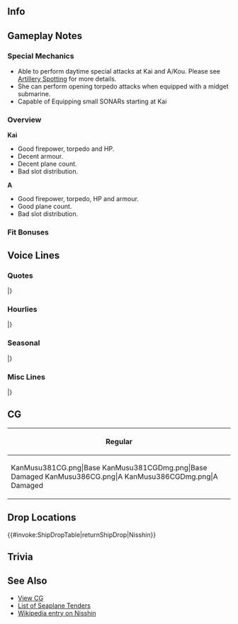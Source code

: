 ==Info==
{{KanmusuInfo|ID=381}}
{{KanmusuInfo|ID=381a}}
{{KanmusuInfo|ID=386}}

==Gameplay Notes==
===Special Mechanics===
* Able to perform daytime special attacks at Kai and A/Kou. Please see [[Combat/Artillery_Spotting|Artillery Spotting]] for more details.
* She can perform opening torpedo attacks when equipped with a midget submarine.
* Capable of Equipping small SONARs starting at Kai

===Overview===
'''Kai'''
* Good firepower, torpedo and HP.
* Decent armour.
* Decent plane count.
* Bad slot distribution.

'''A'''
* Good firepower, torpedo, HP and armour.
* Good plane count.
* Bad slot distribution.

===Fit Bonuses===
{{:{{BASEPAGENAME}}/Equipment Bonuses}}

==Voice Lines==
===Quotes===
{{ShipquoteHeader}}
{{ShipquoteKai
|scenario = Introduction
|origin = われが提督か？　ああ、ええ面構えじゃねぇ。わしゃあ、水上機母艦、日進じゃ。ようけ世話になるけ、覚えんさい。
|translation = You're my admiral? Ahh, you have fearless look. I'm Nisshin, a seaplane tender. I'll be in your care.
|audio = Nisshin-Intro.mp3
}}
{{ShipquoteKai
|scenario = Introduction
|kai = yes
|origin = 提督よぅ、今日もええ面構えじゃねぇ。水上機母艦、日進。今日もわしらと抜錨じゃあ！
|translation = Hey admiral~ you're looking fearless as ever. Nisshin, the seaplane tender, will weigh anchor today as well!
|audio = NisshinKai-Intro.mp3
}}
{{ShipquoteKai
|scenario = Introduction
|kai2 = yes
|origin = 提督よぅ、今日もええ面構えじゃねぇ。じゃけぇ、甲標的母艦、日進。今日も抜錨じゃあ！
|translation = Hey admiral~ you're looking fearless as ever. Nisshin, the midget submarine tender, will weigh anchor today as well!
|audio = NisshinA-Intro.mp3
}}
{{ShipquoteKai
|scenario = Library
|origin = 呉生まれの最新鋭水上機母艦、日進じゃ。日本海軍の整備した水上機母艦、その最終完成形というわけじゃな。強力なディーゼル機関と、足の速さも自慢じゃ！じゃけぇ、ソロモンなどの最前線への強行輸送作戦にも多用されたのぅ。まぁ～ようけ敵の飛行機だ飛んできたけぇ…せっかくの最新の甲標的母艦装備も試してみたかったのぅ。
|translation = I'm the newly modeled seaplane tender Nisshin, and I was born in the Kure Naval Arsenal. I'm the final completed model of the seaplane tender, designed by the Japanese navy. I had strong diesel engines, and thanks to that I can go fast! I was also used for reinforcement transport operations to the front lines of the Solomons. Man~ there were a lot of enemy planes that time... I sadly couldn't test out my newly equipped midget submarines.
|audio = Nisshin-Library.mp3
}}
{{ShipquoteKai
|scenario = Secretary 1
|origin = 提督よぅ、わしか？わしの出番かぁ？仕方ないのぅ。
|translation = Hey admiral~ Me? It's my time~? Can't be helped I guess.
|audio = Nisshin-Sec1.mp3
}}
{{ShipquoteKai
|scenario = Secretary 2
|origin = わしゃあ、こう見えて足が速いけんのぅ、中々に使えるんじゃ。のう？
|translation = Despite my appearance, I can run pretty fast you know?
|audio = Nisshin-Sec2.mp3
}}
{{ShipquoteKai
|scenario = Secretary 2
|kai = yes
|origin = わしゃあ、こう見えて足が早うて、装備もようけ積めるけ、か～な～りの優秀艦じゃね。のう？
|translation = Despite my appearance, I can run fast along with equipping a lot of stuff, wouldn't you say I'm a pre~tt~y good ship?
|audio = NisshinKai-Sec2.mp3
}}
{{ShipquoteKai
|scenario = Secretary 3
|origin = 何しちょる？はて…肩を揉んでくれるのかのぅ？ああ～そこじゃ～、ほんまにええあんばいじゃのぅ。
|translation = What're you doing? Oh... you're going to massage my shoulders? Ahh~ right there~, that feels good.
|audio = Nisshin-Sec3.mp3
}}
{{ShipquoteKai
|scenario = Secretary Idle
|origin = 提督よぅ…わりゃ忙しそうじゃのぅ…お？瑞穂？どしたん？差し入れの握り飯けぇ？こっとるのぅ、ありがとういたたくんじゃ。はむ…う～ん～上手い！
|translation = Admiral... You seem busy... oh? Mizuho? What's up? You made some rice balls? How kind of you, thank you. Nom...Mmm~ it's great!
|audio = Nisshin-Idle.mp3
}}
{{ShipquoteKai
|scenario = Secretary (Married)
|origin = われ、疲れた時は、熱い茶と糖分を摂るとええんじゃ…ど～れ、わしが直々お茶を入れてやろう。ええっと～、やかんは…急須は…どこじゃ？お、ここか？
|translation = Dear, it's good to drink some hot tea and eat some sweets when you're tired... Let's see, I'll pour you some tea myself. Hmmm~, where's the tea kettle... or tea pot? Oh, is this it?
|audio = Nisshin-SecMarried.mp3
}}
{{ShipquoteKai
|scenario = Wedding
|origin = 提督よぅ、どうしたんじゃ？…あ、千歳か千代田に用か?わしが呼んでくるけぇ…違う？ほれじゃけんの…瑞穂か？…それも違う？は？わし？わしか！はぁ～ビックリしたのぅ！じゃけん、苦しゅうないぞ、われは流石じゃ。見る目があるのぅ。
|translation = Admiral, what's wrong? ...Ah, you need Chitose and Chiyoda? I'll go look for them... No? Then Mizuho? ...That's not it either? Huh? Me? Oh, me! Sigh~ you scared me! Don't worry, I'm doing well. You have an eye for people.
|audio = Nisshin-Wedding.mp3
}}
{{ShipquoteKai
|scenario = Player's Score
|origin = わりゃ、何探しとるん？こがいな情報け？
|translation = What're you looking for? This kind of information?
|audio = Nisshin-PlayerScore.mp3
}}
{{ShipquoteKai
|scenario = Joining the Fleet
|origin = 水上機母艦、日進。出撃じゃ！
|translation = Nisshin, the seaplane tender. Preparing for sortie!
|audio = Nisshin-JoinFleet.mp3
}}
{{ShipquoteKai
|scenario = Joining the Fleet
|kai2 = yes
|origin = 甲標的母艦、日進。ほいじゃけんのぅ…抜錨じゃ！
|translation = Nisshin, the midget submarine tender. Ready... to Weigh Anchor!
|audio = NisshinA-JoinFleet.mp3
}}
{{ShipquoteKai
|scenario = Equipment 1
|origin = これなら、ええ感じじゃねぇ。
|translation = This is pretty good.
|audio = NisshinKai-Equip1.mp3
}}
{{ShipquoteKai
|scenario = Equipment 1
|kai = yes
|origin = ええ感じやのぅ。
|translation = Feeling good.
|audio = Nisshin-Equip1.mp3
}}
{{ShipquoteKai
|scenario = Equipment 2
|origin = 装備はようけぇ積んでええんじゃねぇ。
|translation = I can equip a lot of stuff.
|audio = Nisshin-Equip2.mp3
}}
{{ShipquoteKai
|scenario = Equipment 2
|kai2 = yes
|origin = ええ装備じゃねぇ、皆も喜ぶけぇ。
|translation = This is some nice equipment, everyone will be happy.
|audio = NisshinA-Equip2.mp3
}}
{{ShipquoteKai
|scenario = Equipment 3
|origin = ええあんばいじゃのぅ。
|translation = I'm feeling good.
|audio = Nisshin-Equip3.mp3
}}
{{ShipquoteKai
|scenario = Supply
|origin = ありがたいのぅ。
|translation = I'm thankful for this.
|audio = Nisshin-Supply.mp3
}}
{{ShipquoteKai
|scenario = Docking (Minor Damage)
|origin = じゃけぇ、風呂に入らしてもらうけんのぅ。
|translation = Well, I'm going to use the bath.
|audio = Nisshin-DockMinor.mp3
}}
{{ShipquoteKai
|scenario = Docking (Major Damage)
|origin = すまんのぅ、めげてしもうたんじゃ。ようけこと修繕せんとのぅ。
|translation = Sorry, I broke a couple parts. Better heal all this up.
|audio = Nisshin-DockMajor.mp3
}}
{{ShipquoteKai
|scenario = Construction
|origin = ほいじゃけんのぅ…艦が完成したんかねぇ？
|translation = Well look at this... a new ship is done?
|audio = Nisshin-Construction.mp3
}}
{{ShipquoteKai
|scenario = Returning from Sortie
|origin = 作戦完了じゃ！ほんまに疲れたのぅ…
|translation = Mission complete! I'm really tired...
|audio = Nisshin-SortieReturn.mp3
}}
{{ShipquoteKai
|scenario = Starting a Sortie
|origin = 物資もようけこと積んだし…届けたいのぅ…皆の衆、抜錨じゃ！
|translation = I've stocked up on a lot of materials... I would like to deliver them... Everyone, Weigh Anchor!
|audio = Nisshin-Sortie.mp3
}}
{{ShipquoteKai
|scenario = Starting a Battle
|origin = …ん？おお…？ありゃ、敵艦発見じゃ！艦隊合戦用意じゃ！急がんと！
|translation = ...Hm? Oh...? That's... enemies spotted! Everyone prepare for battle! Hurry!
|audio = Nisshin-BattleStart.mp3
}}
{{ShipquoteKai
|scenario = Attack
|origin = 日進隊、攻撃開始じゃ！
|translation = Nisshin Fleet, commence attack!
|audio = Nisshin-Attack.mp3
}}
{{ShipquoteKai
|scenario = Attack
|kai2 = yes
|origin = 日進甲標的隊、発艦始め！ええとこぉ、ようけいただきじゃ！攻撃開始！
|translation = Nisshin, midget submarine fleet, start launching! I'm going to take all the good parts! Begin the attack!
|audio = NisshinA-Attack.mp3
}}
{{ShipquoteKai
|scenario = Air Battle/Daytime Spotting/Night Battle Attack 
|origin = のぅけぇ！わしゃ負けん！
|translation = Be gone! I won't lose!
|audio = Nisshin-NightAttack.mp3
}}
{{ShipquoteKai
|scenario = Air Battle/Daytime Spotting/Night Battle Attack 
|kai = yes
|origin = おどりゃ！のぅけぇ！
|translation = There! Be gone!
|audio = NisshinKai-NightAttack.mp3
}}
{{ShipquoteKai
|scenario = Night Battle
|origin = 夜の戦じゃのぅ。ええとこいたたきじゃ！
|translation = The battle of the night. I'll be taking all the good parts!
|audio = Nisshin-NightBattle.mp3
}}
{{ShipquoteKai
|scenario = MVP
|origin = なんじゃ？わしが一番活躍したんかねぇ？まぁ、仕方ないのぅ。わしやぁ色々と出来がええけんのぅ。
|translation = What? I did the best? Well, it can't be helped. I'm just always good at stuff.
|audio = Nisshin-MVP.mp3
}}
{{ShipquoteKai
|scenario = Minor Damage 1
|origin = あったたた…痛いのぅ…誰じゃわしに飛礫を投げるんわ？
|translation = Ow ow... that hurts... who's throwing stuff at me?
|audio = Nisshin-MinorDmg1.mp3
}}
{{ShipquoteKai
|scenario = Minor Damage 2
|origin = 痛ったたたた…いつまで攻撃するんねぇ？外道めぇ！
|translation = Ouch ouch... how many times will you attack? You heretics!
|audio = Nisshin-MinorDmg2.mp3
}}
{{ShipquoteKai
|scenario = Major Damage
|origin = あっ…たたた…外道どもめぇ…今に…今に見とれよ！こがいなことでは負けん！全部やっつけてやるけぇ！
|translation = Ow...ow... You heretics... I'll... I'll show you! I won't lose to such things! I'll beat all of you up!
|audio = Nisshin-MajorDmg.mp3
}}
{{ShipquoteKai
|scenario = Sunk
|origin = これで…これで終わりかねぇ…また…沈むんじゃのぅ…やじゃのぅ…
|translation = This... this is the end... I'm... sinking again... no...
|audio = Nisshin-Sunk.mp3
}}
|} <references/>

{{clear}}

===Hourlies===
{{ShipquoteHeader | type = hourly}}
{{ShipquoteKai
|scenario = 00:00 
|origin = ほいじゃけんのぅ、今日はわしが秘書官じゃねぇ？任せとんきんさい！
|translation = Well, I'm the secretary today? Leave it to me!
|audio = NisshinKai-00.mp3
}}
{{ShipquoteKai
|scenario = 01:00 
|origin = 時刻はぁ、マルヒトマルマルじゃねぇ。ふふ～ん、どうじゃ？秘書艦なぞおちゃのこさいさいじゃ！
|translation = The time is, 0100. Hehe~, how's that? Being a secretary is easy peasy!
|audio = NisshinKai-01.mp3
}}
{{ShipquoteKai
|scenario = 02:00 
|origin = マルフタマルマルじゃねぇ。思ったより、ほんまに退屈じゃのぅ。
|translation = It's 0200. It's more boring than I expected.
|audio = NisshinKai-02.mp3
}}
{{ShipquoteKai
|scenario = 03:00 
|origin = マルサンマルマルじゃ…ふぁ～…なんか眠ぅなってきおったんじゃ…お茶が…お茶が飲みたいのぅ。
|translation = It's 0300... Yawn~...I'm getting sleepy... Tea... I need tea.
|audio = NisshinKai-03.mp3
}}
{{ShipquoteKai
|scenario = 04:00 
|origin = ゴクゴク…ぷぁ～生き返ったのじゃ。われ、お茶を淹れてくれて助かったのじゃ。ああ、時刻か？ええっと、マルヨンマルマルじゃ！もうすぐ朝じゃねぇ！
|translation = Gulp gulp... phew~ I'm revived. Thanks for pouring in some tea. Ah, the time? Uhh, it's 0400! It's almost morning!
|audio = NisshinKai-04.mp3
}}
{{ShipquoteKai
|scenario = 05:00 
|origin = マルゴーマルマル。もうすぐ夜明けじゃねぇ。皆の衆を起こす準備を始めるかのぅ…どっこいしょっと。
|translation = 0500. The night is almost over. Guess I should start waking everyone up... alley-oop.
|audio = NisshinKai-05.mp3
}}
{{ShipquoteKai
|scenario = 06:00 
|origin = マルロクマルマル、朝じゃ！艦隊～総員～起こうし～！朝じゃ！皆の衆、起きんさい！朝じゃ！朝、朝！
|translation = It's 0600, morning time! Fleet~ group~ wake-up~! It's morning! Everyone, wake up! It's morning! Morning morning!
|audio = NisshinKai-06.mp3
}}
{{ShipquoteKai
|scenario = 07:00 
|origin = マルナナマルマルじゃ。われ、朝餉はどこじゃ？…何？わしが作るんかぁ？ほいじゃったら先に言うて欲しいのぅ…意外とわしゃ料理得意なんじゃ。ほんまじゃぞぅ？われ、信じとおらんじゃろう！見とけ！
|translation = It's 0700. Where's breakfast? ...what? I have to make it? You should've told me sooner... I'm actually pretty good at cooking. You think I'm kidding? You don't believe me do you! Just watch me!
|audio = NisshinKai-07.mp3
}}
{{ShipquoteKai
|scenario = 08:00 
|origin = マルハチマルマルじゃ。どうじゃ？わしが作った日進朝定食はぁ？上手かろう？味噌汁には朝から肉まで入れといたけぇ！おかわりもあるんじゃ！こう見えて、結構搭載力があるけぇのぅ。材料は豊富じゃ！
|translation = It's 0800. How is it? How do you like my Nisshin breakfast special? Is it good? I even added some meat into the miso soup this morning! There's more if you want seconds! There's plenty of variety here. I used a lot of ingredients!
|audio = NisshinKai-08.mp3
}}
{{ShipquoteKai
|scenario = 09:00 
|origin = マルキュウマルマ…おお…千代田！元気そうじゃのぅ！また一緒に艦隊を組むのもええのぅ…お？なんじゃって？
|translation = 090... Oh... Chiyoda! Looking great today! I'd like to be in the same fleet with you again... Oh? What did you say?
|audio = NisshinKai-09.mp3
}}
{{ShipquoteKai
|scenario = 10:00 
|origin = ヒトマルマルマルじゃ。お？おお…甲標的けぇ？ようけ積めるし、最新艤装で運用能力はバッチリじゃ！試して見るけぇ？あんた、いけるかもしれんのぅ。
|translation = It's 1000. Oh? Ohh... The midget submarines? I can equip a lot of these, and with the latest equipments, they're very good to use! You want to try? You'll be able to do it.
|audio = NisshinKai-10.mp3
}}
{{ShipquoteKai
|scenario = 11:00 
|origin = ヒトヒトマル…ああ、いけん！昼餉用意してこんかった…は？われがこの握り飯を？よう出来た提督じゃねぇ！
|translation = 110... Ahh, I forgot! I don't have lunch prepared... Huh? I can have these rice balls? You're a splendid admiral!
|audio = NisshinKai-11.mp3
}}
{{ShipquoteKai
|scenario = 12:00 
|origin = われぇ！この握り飯ぶっち上手いのぅ！じゃけん提督は好きなんじゃ！やるのぅ！お？時間けぇ？時間は、丁度お昼！ヒトフタマルマルじゃね。
|translation = Hey! These rice balls are super good! I knew I liked you admiral! Amazing! Oh? The time? It's currently noon! It's 1200.
|audio = NisshinKai-12.mp3
}}
{{ShipquoteKai
|scenario = 13:00 
|origin = ヒトサンマルマル…食うたら眠うなったのぅ…
|translation = 1300... Eating all that made me sleepy...
|audio = NisshinKai-13.mp3
}}
{{ShipquoteKai
|scenario = 14:00 
|origin = ヒトヨンマル…野分！舞風！お主らも元気そうじゃねぇ！わしゃ、元気いっぱいじゃ！毎日飯も上手いしのぅ！
|translation = 140... Nowaki! Maikaze! You guys look like you're doing well! I'm doing well myself! The food is tasty everyday!
|audio = NisshinKai-14.mp3
}}
{{ShipquoteKai
|scenario = 15:00 
|origin = ヒトゴーマルマルじゃ。お？千歳か！お疲れじゃねぇ…朝、千代田が探しとったんよぅ…ああ、ならええんじゃ！姉妹仲良うてぇ、ええことじゃねぇ！
|translation = It's 1500. Oh? It's Chitose! Good work today... Chiyoda was looking for you in the morning... Oh, then that's good! You sisters are so happy together. 
|audio = NisshinKai-15.mp3
}}
{{ShipquoteKai
|scenario = 16:00 
|origin = ヒトロクマルマルじゃね。今度の、瑞穂あたりが中心になって、水上機母艦の改が出来るそうなんじゃ…わしゃまぁ、どうでもええんじゃけどぉ？いいや…楽しみになんてしとりゃせんし…言うなよ！
|translation = It's 1600. I heard Mizuho is getting a Kai next time... Well, it doesn't matter to me. No... It's not like I'm excited... don't tell anyone!
|audio = NisshinKai-16.mp3
}}
{{ShipquoteKai
|scenario = 17:00 
|origin = ヒトナナ…夕日が海に落ちるのぅ…綺麗じゃねぇ…
|translation = 17... The sun is falling behind the seas... beautiful isn't...
|audio = NisshinKai-17.mp3
}}
{{ShipquoteKai
|scenario = 18:00 
|origin = ヒトハチマルマルじゃ。夕餉はわしが作ろうかねぇ。瑞穂からもろた銀シャリがあるけぇ、これと金目の煮つけでどうじゃ？うむ、ポン酒も特別に二合付けちゃろぅ！
|translation = 1800. I'll make dinner. I got some good white rice from Mizuho, and how about some golden-eye snapper boiled in soy sauce? Alright, I'll even put out two bottles of pon wine!<ref>She's referring to the [https://en.wikipedia.org/wiki/Splendid_alfonsino Kinmetai].</ref>
|audio = NisshinKai-18.mp3
}}
{{ShipquoteKai
|scenario = 19:00 
|origin = ヒトキュウマルマル。どうじゃ？麦飯もええが、銀シャリはやはり格別じゃろう？また、金目の煮付けを乗せて食うと…ぶっち上手いのぅ！酒も進むんじゃ！
|translation = 1900. How is it? Barley rice is good as well, but nothing compared to white rice right? Eating it with that golden-eye snapper that's been boiled in soy sauce... it's so good! It goes well with the alcohol as well!
|audio = NisshinKai-19.mp3
}}
{{ShipquoteKai
|scenario = 20:00 
|origin = フタマルマル…おお！磯風！嵐！萩風！どうしたん？お？萩風の健康煮物の差し入れかぁ！ありがたいのぅ！…これは…まさか磯風の…焼き魚かなぁ？あ～いいや！感謝じゃ。
|translation = 200... Oh! Isokaze! Arashi! Hagikaze! What's up? Oh? Hagikaze you're giving some of your healthy stewed foods to us? Thank you! ...This is... are these Isokaze's... cooked fish? Oh~ no no! I appreciate it.
|audio = NisshinKai-20.mp3
}}
{{ShipquoteKai
|scenario = 21:00 
|origin = フタヒトマルマルじゃ。提督よぅ、静かな海、静かな夜の酒は…旨いのぅ。平和というもんは、実にありがたいもんじゃ。
|translation = It's 2100. Admiral, drinking some alcohol in this silent night and silent sea really makes it delicious. I'm truly thankful of this peaceful night.
|audio = NisshinKai-21.mp3
}}
{{ShipquoteKai
|scenario = 22:00 
|origin = じゃけぇ、その為には動力がいる！その為にはわしらは…ああ…少し酔ってしもうたかのぅ。風に当たってくるんじゃ…あ…時刻は…今、フタフタマルマルを回ったのぅ。
|translation = That's why, we need power! That's why we're... Ahh... Seems like I've gotten drunk a bit. I'm going to go outside for a bit... Ah... The time is... just about 2200.
|audio = NisshinKai-22.mp3
}}
{{ShipquoteKai
|scenario = 23:00 
|origin = フタサンマルマルじゃ。提督よぅ、今日はありがとう。ほいじゃけぇ、また明日も頑張ろうとのぅ。お疲れ様じゃ。少し横になるとええ…お休みじゃ。
|translation = It's 2300. Admiral, thanks for today. We need to get ready for tomorrow as well. Good work today. Rest up a bit... Good night.
|audio = NisshinKai-23.mp3
}}
|} <references/>

{{clear}}

===Seasonal===
{{SeasonalHeaderOld}}
{{SeasonalQuote
|scenario = [[Seasonal/Setsubun_2019|Setsubun 2019]]
|origin = 節分じゃね。節分も、この日進に任せておくんじゃ。日進水上機隊、発艦はじめ！瑞穂隊も続くんじゃ！
|translation =	It's Setsubun. You can leave Setsubun to me too. Nisshin Seaplane Squadron, begin takeoff! Mizuho Squadron, you too!
|audio = Nisshin_Setsubun_2019_Sec1.mp3
|notes = 
}}
{{SeasonalQuote
|scenario = [[Seasonal/Valentine%27s_Day_2019|Valentine's Day 2019]]
|origin = このチョコレートというものを渡すんが、ここのしきたりみたいじゃのう。じゃけ、わしからじゃ！
|translation =	It looks like it's a custom here to give out these "chocolate" things. Then, I'll do it too!
|audio = Nisshin_Valentines_2019_Sec1.mp3
|notes = 
}}
{{SeasonalQuote
|scenario = [[Seasonal/Hinamatsuri_2019|Coming of Spring 2019]]
|origin = ふわぁ。寒いの。わしもこたつを入りたいんじゃ。そこの猫軽巡！詰めるのじゃ！シャァ！ワシャァ！
|translation =	Whoaa. It's cold. I want to get under the kotatsu too. You there, light cruiser cat! Move over! Shoo! Shoooo!
|audio = Nisshin_Spring_2019_Sec1.mp3
|notes = 
}}
{{SeasonalQuote
|scenario = [[Seasonal/White_Day_2019|White Day 2019]]
|origin = こがいなお返し、嬉しいの。ありがたいもんじゃ。
|translation =	I'm happy you got this return gift for me. Thank you.
|audio = Nisshin_White_Day_2019_Sec1.mp3
|notes = 
}}
{{SeasonalQuote
|scenario = [[Seasonal/Sixth_Anniversary|Zuiun Festival 2019]]
|origin = そうか、こがいな祭りがあるとはの。そうじゃね、瑞雲祭り。これはええもんじゃ。わしも載せてみようかの。瑞雲団…のぉ、日向？
|translation =	I see, it's a big festival festival. So it's the Zuiun Festival. I want to take part too. The Zuiun Group... Can I, Hyuuga?
|audio = Nisshin_Zuiun_Festival_2019_Sec1.mp3
|notes = Zuiun Festival Line.
}}
{{SeasonalQuote
|scenario = [[Seasonal/Sixth_Anniversary|6th Anniversary]]
|origin = 艦隊は六周年だそうじゃね。すごいもんじゃね。提督よ、おめでとう、そして感謝じゃの。大変なもんじゃ
|translation =	I hear it's the fleet's 6th Anniversary. That's amazing. Admiral, congratulations, and thank you. This is great.
|audio = Nisshin_6th_Anniversary_Sec2.mp3
|notes = Secretary 2
}}
{{SeasonalQuote
|scenario = [[Seasonal/Rainy_Season_2019|Rainy Season 2019]]
|origin = 最近、雨の日がようけ多いのう！わしゃ、傘も装備せんといかんのじゃね？二つ持とうかのう…のう。
|translation =	It has rained incessantly as of late... I need to equip an umbrella as well, I suppose. Maybe I should take two... yes?
|audio = Nisshin_Rainy_Season_2019_Sec1.mp3
|notes = 
}}
{{SeasonalQuote
|scenario = [[Seasonal/Summer_2019|Summer 2019]]
|origin = 段々とあつなってきたの…今年も夏が来るの…
|translation =	It's getting hotter and hotter... Summer is here again...
|audio = Nisshin_Summer_2019_Sec1.mp3
|notes = 
}}
{{SeasonalQuote
|scenario = [[Seasonal/Autumn_2019|Autumn 2019]]
|origin = やっと暑い夏が終わって、秋じゃ。わしは待ち焦がれたのー。秋はくいもんもうまいし、秋祭りもええ。ええこと尽くめの季節じゃね？
|translation =	Summer is finally over and it's autumn now. I've been looking forward so much to this. Autumn is full of delicious things to eat and the autumn festival is great too. It's a season full of good things don't you think?
|audio = Nisshin_Autumn_2019_Sec1.mp3
|notes = 
}}
{{SeasonalQuote
|scenario = [[Seasonal/Saury_2019|Saury 2019]]
|origin = 	秋刀魚の季節じゃね。旬の秋刀魚はうまいけの。ん？わしは食べる専門じゃが…なんじゃ？そんな大量の探照灯は？えぇ？わしも漁に出るけ？
|translation =	It's the season for saury. Fresh saury is delicious. Hmm? I'm more suited to eating... What's that? What's with all those searchlights? Eh? I'm going fishing too?
|audio = Nisshin_Saury_2019_Sec1.mp3
|notes = 
}}
{{SeasonalQuote
|scenario = [[Seasonal/New_Year_2020|New Year 2020]]
|origin = 年が明けたの。われ、水上機母艦を、今年もよろしゅう頼むじゃ。うむ、めでたいの。
|translation =	It's a new year. Please take care of me and the other seaplane tenders this year too. Yup, it's a happy occasion.
|audio = Nisshin_New_Year_2020_Secretary_1.mp3
|notes = 
}}
{{SeasonalQuote
|scenario = [[Seasonal/Coming_of_Spring_2020|Spring 2020]]
|origin = 水上機母艦の会でお花見をやるんじゃね…そんなら、わしも何か料理を作っていくかのぅ…なにがええかのぅ…
|translation =	The seaplane tenders will be having a flower viewing party... In that case, should I make something too... I wonder what would be good...
|audio = Nisshin_Spring_2020_Secretary_1.mp3
|notes = 
}}
{{SeasonalQuote
|scenario = [[Seasonal/Seventh_Anniversary|7th Anniversary 2020]]
|origin = 艦隊は七周年だそうじゃね。すごいもんじゃね。提督よ、おめでとう、そしてよーけ感謝じゃの。大変なもんじゃ。
|translation =	I hear it's the fleet's 7th Anniversary. That's amazing. Admiral, congratulations, and thank you very much. This is great.
|audio = Nisshin_7th_Anniversary_Secretary_2.mp3
|notes = Secretary 2
}}
{{SeasonalQuote
|scenario = [[Seasonal/Eighth_Anniversary|8th Anniversary]]
|origin = 艦隊はついに八周年だそうじゃね。すごいもんじゃね。提督よ、おめでとう。そして、ようけ感謝じゃの。見事なもんじゃ。
|translation =	I heard that it's the fleet's 8th Anniversary. That's amazing. Admiral, congratulations and thank you very much. Splendid job.
|audio = Nisshin_8th Anniversary_Secretary_1.mp3
|notes = 
}}
|}<references/>

{{clear}}

===Misc Lines===
{{SeasonalHeaderOld}}
{{SeasonalQuote
|scenario = [[Winter 2019 Event]]
|origin = 日進隊、戦場海域に到達！これより突入を開始じゃあ！甲標的隊、発艦始め！
|translation =	Nisshin squadron, arriving on the field of battle! The time to strike is upon us! Midget submarine squadron, alight!
|audio =Nisshin_A-Friend_Fleet_1.mp3
|notes = Friend Fleet Line. A remodel.
}}
{{SeasonalQuote
|scenario = [[Winter 2019 Event]]
|origin = 日進隊、戦場海域に到達！これより突入を開始じゃあ！
|translation =	Nisshin squadron, arriving on the field of battle! The time to strike is upon us!
|audio = Ship_Voice_Nisshin_A_Spring_2019_Event_Friend_Fleet_2.mp3
|notes = Friend Fleet Line. Kai for Winter 2019. A remodel for Spring 2019.
}}
{{SeasonalQuote
|scenario = [[Spring 2019 Event]]
|origin = えいか？暁の水平線に、勝利を刻むじゃあ！
|translation = Ready? We shall carve victory onto dawn's horizon!
|audio =Nisshin_A-Friend_Fleet_2.mp3
|notes = Friend Fleet Line
}}
|}<references/>

{{clear}}

==CG==
{| class="mw-collapsible mw-collapsed wikitable" style="width: 100%;"
!Regular
|-
|<gallery>
KanMusu381CG.png|Base
KanMusu381CGDmg.png|Base Damaged
KanMusu386CG.png|A
KanMusu386CGDmg.png|A Damaged
</gallery>
|}

==Drop Locations==
{{#invoke:ShipDropTable|returnShipDrop|Nisshin}}

==Trivia==

==See Also==
*[[{{PAGENAMEE}}/Gallery|View {{PAGENAME}} CG]]
*[[Eliteav|List of Seaplane Tenders]]
*[[wikipedia:Japanese_seaplane_carrier_Nisshin|Wikipedia entry on Nisshin]]
 {{shiplist}}